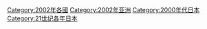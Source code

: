 {{Commonscat|2002 in Japan}}
{{Year by category
|m=2
|c=0
|d=0
|y=2
|cat=日本
|sortkey=Japan
|parent=21世纪各年日本
|subcat=2002年亞洲
}}

[[Category:2002年各國|Category:2002年各國]]
[[Category:2002年亚洲|Category:2002年亚洲]]
[[Category:2000年代日本|Category:2000年代日本]]
[[Category:21世纪各年日本|Category:21世纪各年日本]]